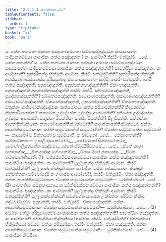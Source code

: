 ```yaml
---
title: "2.2.1.1 පාරාජිකකණ්ඩ"
tableOfContents: false
sidebar:
  order: 1
type: "tipitaka"
basket: "vi"
book: "pari"
---
```



<DynamicBreadcrumb />

<Division number="247" book="pari">

<Paragraph number="1011" book="pari">
යං තේන භගවතා ජානතා පස්සතා අරහතා සම්මාසම්බුද්ධේන කායසංසග්ගං සාදියනපච්චයා පාරාජිකං කත්ථ පඤ්ඤත්තං? කං ආරබ්භ? කිස්මිං වත්ථුස්මිං …පේ…  කේනාභතන්ති?
</Paragraph>

<Paragraph number="1012" book="pari">
යං තේන භගවතා ජානතා පස්සතා අරහතා සම්මාසම්බුද්ධේන කායසංසග්ගං සාදියනපච්චයා පාරාජිකං කත්ථ පඤ්ඤත්තන්ති? සාවත්ථියං පඤ්ඤත්තං. කං ආරබ්භාති? සුන්දරීනන්දං භික්ඛුනිං ආරබ්භ. කිස්මිං වත්ථුස්මින්ති? සුන්දරීනන්දා භික්ඛුනී අවස්සුතා අවස්සුතස්ස පුරිසපුග්ගලස්ස කායසංසග්ගං සාදියි, තස්මිං වත්ථුස්මිං. අත්ථි තත්ථ පඤ්ඤත්ති, අනුපඤ්ඤත්ති, අනුප්පන්නපඤ්ඤත්තීති? ඒකා පඤ්ඤත්ති. අනුපඤ්ඤත්ති අනුප්පන්නපඤ්ඤත්ති තස්මිං නත්ථි. සබ්බත්ථපඤ්ඤත්ති, පදේසපඤ්ඤත්තීති? සබ්බත්ථපඤ්ඤත්ති. සාධාරණපඤ්ඤත්ති, අසාධාරණපඤ්ඤත්තීති? අසාධාරණපඤ්ඤත්ති. ඒකතෝපඤ්ඤත්ති, උභතෝපඤ්ඤත්තීති? ඒකතෝපඤ්ඤත්ති. චතුන්නං පාතිමෝක්ඛුද්දේසානං කත්ථෝගධං කත්ථ පරියාපන්නන්ති? නිදානෝගධං නිදානපරියාපන්නං? කතමේන උද්දේසේන උද්දේසං ආගච්ඡතීති? දුතියේන උද්දේසේන උද්දේසං ආගච්ඡති. චතුන්නං විපත්තීනං කතමා විපත්තීති? සීලවිපත්ති. සත්තන්නං ආපත්තික්ඛන්ධානං කතමෝ ආපත්තික්ඛන්ධෝති? පාරාජිකාපත්තික්ඛන්ධෝ. ඡන්නං ආපත්තිසමුට්ඨානානං කතිහි සමුට්ඨානේහි සමුට්ඨාතීති? ඒකේන සමුට්ඨානේන සමුට්ඨාති—  කායතෝ ච චිත්තතෝ ච සමුට්ඨාති, න වාචතෝ …පේ…  කේනාභතන්ති? පරම්පරාභතං—
</Paragraph>

<Paragraph number="1013" type="verses" book="pari">
උපාලි දාසකෝ චේව,_  
_සෝණකෝ සිග්ගවෝ තථා;_  
_මෝග්ගලිපුත්තේන පඤ්චමා,_  
_ඒතේ ජම්බුසිරිව්හයේ._  


</Paragraph>
</Division>

<Paragraph number="1014" type="center" book="pari">
…පේ…


</Paragraph>

<Paragraph number="1015" type="verses" book="pari">
_ඒතේ නාගා මහාපඤ්ඤා,_  
_විනයඤ්ඤූ මග්ගකෝවිදා;_  
_විනයං දීපේ පකාසේසුං,_  
_පිටකං තම්බපණ්ණියාති. (1)_  

</Paragraph>

<Paragraph number="1016" book="pari">
වජ්ජප්පටිච්ඡාදනපච්චයා පාරාජිකං කත්ථ පඤ්ඤත්තන්ති? සාවත්ථියං පඤ්ඤත්තං. කං ආරබ්භාති? ථුල්ලනන්දං භික්ඛුනිං ආරබ්භ. කිස්මිං වත්ථුස්මින්ති? ථුල්ලනන්දා භික්ඛුනී ජානං පාරාජිකං ධම්මං අජ්ඣාපන්නං භික්ඛුනිං නේවත්තනා පටිචෝදේසි න ගණස්ස ආරෝචේසි, තස්මිං වත්ථුස්මිං. ඒකා පඤ්ඤත්ති. ඡන්නං ආපත්තිසමුට්ඨානානං ඒකේන සමුට්ඨානේන සමුට්ඨාති—  ධුරනික්ඛේපේ …පේ… . (2)
</Paragraph>

<Paragraph number="1017" book="pari">
යාවතතියං සමනුභාසනාය න පටිනිස්සජ්ජනපච්චයා පාරාජිකං කත්ථ පඤ්ඤත්තන්ති? සාවත්ථියං පඤ්ඤත්තං. කං ආරබ්භාති? ථුල්ලනන්දං භික්ඛුනිං ආරබ්භ. කිස්මිං වත්ථුස්මින්ති? ථුල්ලනන්දා භික්ඛුනී සමග්ගේන සංඝේන උක්ඛිත්තං අරිට්ඨං භික්ඛුං ගද්ධබාධිපුබ්බං අනුවත්ති, තස්මිං වත්ථුස්මිං. ඒකා පඤ්ඤත්ති. ඡන්නං ආපත්තිසමුට්ඨානානං ඒකේන සමුට්ඨානේන සමුට්ඨාති—  ධුරනික්ඛේපේ …පේ… . (3)
</Paragraph>

<Paragraph number="1018" book="pari">
අට්ඨමං වත්ථුං පරිපූරණපච්චයා පාරාජිකං කත්ථ පඤ්ඤත්තන්ති? සාවත්ථියං පඤ්ඤත්තං. කං ආරබ්භාති? ඡබ්බග්ගියා භික්ඛුනියෝ ආරබ්භ. කිස්මිං වත්ථුස්මින්ති? ඡබ්බග්ගියා භික්ඛුනියෝ අට්ඨමං වත්ථුං පරිපූරේසුං, තස්මිං වත්ථුස්මිං. ඒකා පඤ්ඤත්ති. ඡන්නං ආපත්තිසමුට්ඨානානං ඒකේන සමුට්ඨානේන සමුට්ඨාති—  ධුරනික්ඛේපේ …පේ… . (4)

</Paragraph>

<Paragraph number="1019" type="center" book="pari">
පාරාජිකා නිට්ඨිතා.
</Paragraph>